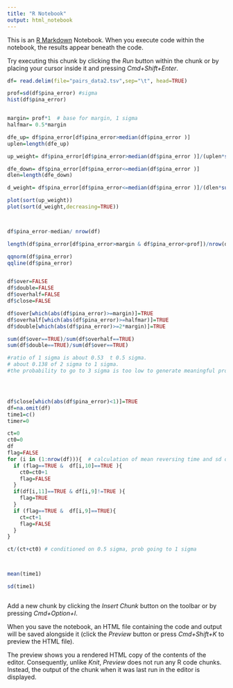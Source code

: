 ```yaml
---
title: "R Notebook"
output: html_notebook
---
```


This is an [R Markdown](http://rmarkdown.rstudio.com) Notebook. When you execute code within the notebook, the results appear beneath the code. 

Try executing this chunk by clicking the *Run* button within the chunk or by placing your cursor inside it and pressing *Cmd+Shift+Enter*. 

```r
df= read.delim(file="pairs_data2.tsv",sep="\t", head=TRUE)

prof=sd(df$pina_error) #sigma
hist(df$pina_error)


margin= prof*1  # base for margin, 1 sigma
halfmar= 0.5*margin

dfe_up= df$pina_error[df$pina_error>median(df$pina_error )]
uplen=length(dfe_up)

up_weight= df$pina_error[df$pina_error>median(df$pina_error )]/(uplen*sum(df$pina_error[df$pina_error>median(df$pina_error )]/uplen))

dfe_down= df$pina_error[df$pina_error<=median(df$pina_error )]
dlen=length(dfe_down)

d_weight= df$pina_error[df$pina_error<=median(df$pina_error )]/(dlen*sum(df$pina_error[df$pina_error<=median(df$pina_error )]/dlen))

plot(sort(up_weight))
plot(sort(d_weight,decreasing=TRUE))



df$pina_error-median/ nrow(df)

length(df$pina_error[df$pina_error>margin & df$pina_error<prof])/nrow(df)

qqnorm(df$pina_error) 
qqline(df$pina_error)


df$over=FALSE
df$double=FALSE
df$overhalf=FALSE
df$close=FALSE

df$over[which(abs(df$pina_error)>=margin)]=TRUE
df$overhalf[which(abs(df$pina_error)>=halfmar)]=TRUE
df$double[which(abs(df$pina_error)>=2*margin)]=TRUE

sum(df$over==TRUE)/sum(df$overhalf==TRUE)
sum(df$double==TRUE)/sum(df$over==TRUE)

#ratio of 1 sigma is about 0.53  t 0.5 sigma.
# about 0.138 of 2 sigma to 1 sigma. 
#the probability to go to 3 sigma is too low to generate meaningful profits. 




df$close[which(abs(df$pina_error)<1)]=TRUE
df=na.omit(df)
time1=c()
timer=0

ct=0 
ct0=0
df
flag=FALSE
for (i in (1:nrow(df))){  # calculation of mean reversing time and sd of reversing time 
  if (flag==TRUE &  df[i,10]==TRUE ){
    ct0=ct0+1
    flag=FALSE
  }
  if(df[i,11]==TRUE & df[i,9]!=TRUE ){
    flag=TRUE
  }
  if (flag==TRUE &  df[i,9]==TRUE){
    ct=ct+1
    flag=FALSE
  }
}

ct/(ct+ct0) # conditioned on 0.5 sigma, prob going to 1 sigma 



mean(time1)

sd(time1)



```

Add a new chunk by clicking the *Insert Chunk* button on the toolbar or by pressing *Cmd+Option+I*.

When you save the notebook, an HTML file containing the code and output will be saved alongside it (click the *Preview* button or press *Cmd+Shift+K* to preview the HTML file). 

The preview shows you a rendered HTML copy of the contents of the editor. Consequently, unlike *Knit*, *Preview* does not run any R code chunks. Instead, the output of the chunk when it was last run in the editor is displayed.


